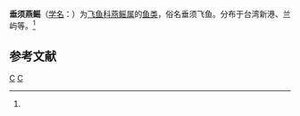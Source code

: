 {{Speciesbox
| genus = Cypselurus
| species = naresi
| authority = ([[阿尔伯特·甘瑟|Günther]], 1889)<ref name='id6734'>{{cite web| url =http://www.bioinfo.cn/db05/BjdwSpecies.php?action=view&id=6734| title =垂须燕鳐| work =《中国动物物种编目数据库》| publisher =中国科学院微生物研究所| author =中国科学院动物研究所| accessdate =2009-04-11| deadurl =yes| archiveurl =https://web.archive.org/web/20160305053439/http://www.bioinfo.cn/db05/BjdwSpecies.php?action=view&id=6734| archivedate =2016-03-05}}</ref>
}}

'''垂须燕鳐'''（[[学名|学名]]：{{lang|la|''Cypselurus naresi''}}）为[[飞鱼科|飞鱼科]][[燕鳐属|燕鳐属]]的[[鱼类|鱼类]]，俗名垂须飞鱼。分布于台湾新港、兰屿等。<ref name='id6734'/>

== 参考文献 ==
{{reflist}}

{{taxonbar}}

[[Category:1889年描述的鱼类|C]]
[[Category:燕鳐属|C]]